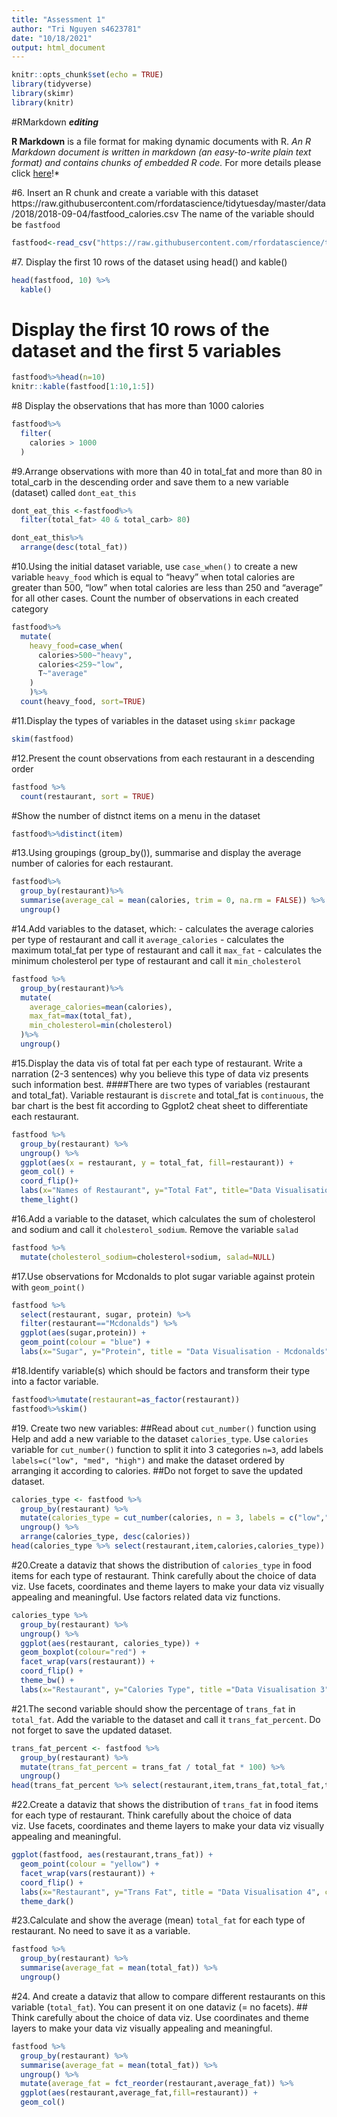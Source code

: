 ```yaml
---
title: "Assessment 1"
author: "Tri Nguyen s4623781"
date: "10/18/2021"
output: html_document
---
```


```r
knitr::opts_chunk$set(echo = TRUE)
library(tidyverse)
library(skimr)
library(knitr)
```

#RMarkdown **_editing_**

**R Markdown** is a file format for making dynamic documents with R. *An R Markdown document is written in markdown (an easy-to-write plain text format) and contains chunks of embedded R code. 
*For more details please click [here](https://rmarkdown.rstudio.com/lesson-8.html)!*

#6. Insert an R chunk and create a variable with this dataset
https://raw.githubusercontent.com/rfordatascience/tidytuesday/master/data/2018/2018-09-04/fastfood_calories.csv
The name of the variable should be `fastfood`

```r
fastfood<-read_csv("https://raw.githubusercontent.com/rfordatascience/tidytuesday/master/data/2018/2018-09-04/fastfood_calories.csv")
```

#7. Display the first 10 rows of the dataset using head() and kable()

```r
head(fastfood, 10) %>% 
  kable()
```

# Display the first 10 rows of the dataset and the first 5 variables

```r
fastfood%>%head(n=10)
knitr::kable(fastfood[1:10,1:5])
```

#8 Display the observations that has more than 1000 calories

```r
fastfood%>%
  filter(
    calories > 1000  
  )
```

#9.Arrange observations with more than 40 in total_fat and more than 80 in total_carb in the descending order and save them to a new variable (dataset) called `dont_eat_this` 

```r
dont_eat_this <-fastfood%>% 
  filter(total_fat> 40 & total_carb> 80)

dont_eat_this%>%
  arrange(desc(total_fat))
```


#10.Using the initial dataset variable, use `case_when()` to create a new variable `heavy_food` which is equal to "heavy" when total calories are greater than 500, "low" when total calories are less than 250 and "average" for all other cases. Count the number of observations in each created category

```r
fastfood%>%
  mutate(
    heavy_food=case_when(
      calories>500~"heavy",
      calories<259~"low",
      T~"average"
    )
    )%>%
  count(heavy_food, sort=TRUE)
```

#11.Display the types of variables in the dataset using `skimr` package 

```r
skim(fastfood)
```

#12.Present the count observations from each restaurant in a descending order

```r
fastfood %>%
  count(restaurant, sort = TRUE)
```

#Show the number of distnct items on a menu in the dataset

```r
fastfood%>%distinct(item)
```

#13.Using groupings (group_by()), summarise and display the average number of calories for each restaurant.

```r
fastfood%>%
  group_by(restaurant)%>%
  summarise(average_cal = mean(calories, trim = 0, na.rm = FALSE)) %>% 
  ungroup()
```

#14.Add variables to the dataset, which:
-  calculates the average calories per type of restaurant and call it `average_calories` 
-  calculates the maximum total_fat per type of restaurant and call it `max_fat` 
-  calculates the minimum cholesterol per type of restaurant and call it `min_cholesterol`  

```r
fastfood %>% 
  group_by(restaurant)%>%
  mutate(
    average_calories=mean(calories),
    max_fat=max(total_fat),
    min_cholesterol=min(cholesterol)
  )%>% 
  ungroup()
```

#15.Display the data vis of total fat per each type of restaurant. Write a narration (2-3 sentences) why you believe this type of data viz presents such information best. 
####There are two types of variables (restaurant and total_fat). Variable restaurant is `discrete` and total_fat is `continuous`, the bar chart is the best fit according to Ggplot2 cheat sheet to differentiate each restaurant.
```r
fastfood %>% 
  group_by(restaurant) %>% 
  ungroup() %>% 
  ggplot(aes(x = restaurant, y = total_fat, fill=restaurant)) +
  geom_col() +
  coord_flip()+
  labs(x="Names of Restaurant", y="Total Fat", title="Data Visualisation", caption = "Image 1:Bar Graph")+
  theme_light()
```

#16.Add a variable to the dataset, which calculates the sum of cholesterol and sodium and call it `cholesterol_sodium`. Remove the variable `salad`

```r
fastfood %>% 
  mutate(cholesterol_sodium=cholesterol+sodium, salad=NULL) 
```

#17.Use observations for Mcdonalds to plot sugar variable against protein with `geom_point()` 

```r
fastfood %>% 
  select(restaurant, sugar, protein) %>% 
  filter(restaurant=="Mcdonalds") %>% 
  ggplot(aes(sugar,protein)) +
  geom_point(colour = "blue") +
  labs(x="Sugar", y="Protein", title = "Data Visualisation - Mcdonalds", caption = "Image 2:Point Graph")
```

#18.Identify variable(s) which should be factors and transform their type into a factor variable.

```r
fastfood%>%mutate(restaurant=as_factor(restaurant))
fastfood%>%skim()
```

#19. Create two new variables:
##Read about `cut_number()` function using Help and add a new variable to the dataset `calories_type`. Use `calories` variable for `cut_number()` function to split it into 3 categories `n=3`, add labels `labels=c("low", "med", "high")` and make the dataset ordered by arranging it according to calories. 
##Do not forget to save the updated dataset. 

```r
calories_type <- fastfood %>% 
  group_by(restaurant) %>% 
  mutate(calories_type = cut_number(calories, n = 3, labels = c("low","med","high"))) %>% 
  ungroup() %>% 
  arrange(calories_type, desc(calories))
head(calories_type %>% select(restaurant,item,calories,calories_type))
```

#20.Create a dataviz that shows the distribution of `calories_type` in food items for each type of restaurant. Think carefully about the choice of data viz. Use facets, coordinates and theme layers to make your data viz visually appealing and meaningful. Use factors related data viz functions.

```r
calories_type %>% 
  group_by(restaurant) %>% 
  ungroup() %>% 
  ggplot(aes(restaurant, calories_type)) +
  geom_boxplot(colour="red") +
  facet_wrap(vars(restaurant)) +
  coord_flip() +
  theme_bw() +
  labs(x="Restaurant", y="Calories Type", title ="Data Visualisation 3", caption = "Image 3:Plot Graph")
```

#21.The second variable should show the percentage of `trans_fat` in `total_fat`. Add the variable to the dataset and call it `trans_fat_percent`. Do not forget to save the updated dataset.

```r
trans_fat_percent <- fastfood %>% 
  group_by(restaurant) %>% 
  mutate(trans_fat_percent = trans_fat / total_fat * 100) %>% 
  ungroup()
head(trans_fat_percent %>% select(restaurant,item,trans_fat,total_fat,trans_fat_percent))
```
#22.Create a dataviz that shows the distribution of `trans_fat` in food items for each type of restaurant. Think carefully about the choice of data viz. Use facets, coordinates and theme layers to make your data viz visually appealing and meaningful.

```r
ggplot(fastfood, aes(restaurant,trans_fat)) +
  geom_point(colour = "yellow") +
  facet_wrap(vars(restaurant)) +
  coord_flip() +
  labs(x="Restaurant", y="Trans Fat", title = "Data Visualisation 4", caption = "Image 4:Point Graph") +
  theme_dark()
```

#23.Calculate and show the average (mean) `total_fat` for each type of restaurant. No need to save it as a variable.

```r
fastfood %>% 
  group_by(restaurant) %>% 
  summarise(average_fat = mean(total_fat)) %>% 
  ungroup()
```

#24. And create a dataviz that allow to compare different restaurants on this variable (`total_fat`). You can present it on one dataviz (= no facets). 
## Think carefully about the choice of data viz. Use coordinates and theme layers to make your data viz visually appealing and meaningful. 

```r
fastfood %>% 
  group_by(restaurant) %>% 
  summarise(average_fat = mean(total_fat)) %>% 
  ungroup() %>% 
  mutate(average_fat = fct_reorder(restaurant,average_fat)) %>% 
  ggplot(aes(restaurant,average_fat,fill=restaurant)) +
  geom_col()
```

